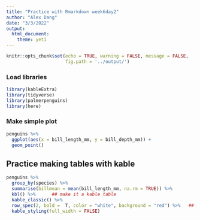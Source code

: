 ```yaml
---
title: "Practice with Rmarkdown week6day2"
author: "Alex Dang"
date: "3/3/2022"
output: 
  html_document:
    theme: yeti
---
```


```r
knitr::opts_chunk$set(echo = TRUE, warning = FALSE, message = FALSE,
                      fig.path = '../output/')
```

### Load libraries

```r
library(kableExtra)
library(tidyverse)
library(palmerpenguins)
library(here)
```

### Make simple plot

```r
penguins %>% 
  ggplot(aes(x = bill_length_mm, y = bill_depth_mm)) +
  geom_point()
```

## Practice making tables with kable
```r
penguins %>% 
  group_by(species) %>% 
  summarise(billmean = mean(bill_length_mm, na.rm = TRUE)) %>% 
  kbl() %>%      ## make it a kable table
  kable_classic() %>% 
  row_spec(2, bold =  T, color = "white", background = "red") %>%   ## add aesthetics like bold/color/style
  kable_styling(full_width = FALSE)
```